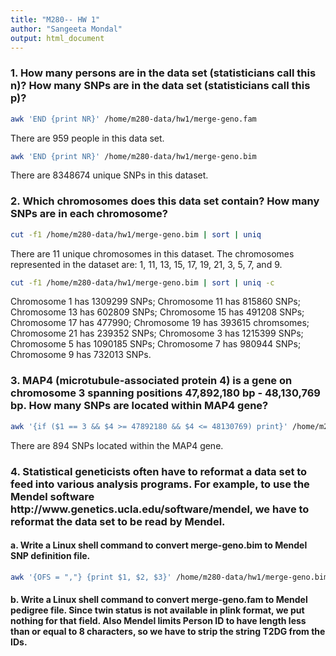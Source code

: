 ```yaml
---
title: "M280-- HW 1"
author: "Sangeeta Mondal"
output: html_document
---
```

  
### 1.	How many persons are in the data set (statisticians call this n)? How many SNPs are in the data set (statisticians call this p)?
  
```bash
awk 'END {print NR}' /home/m280-data/hw1/merge-geno.fam 
```

There are 959 people in this data set. 

```bash
awk 'END {print NR}' /home/m280-data/hw1/merge-geno.bim
```

There are 8348674 unique SNPs in this dataset. 

### 2. Which chromosomes does this data set contain? How many SNPs are in each chromosome?

```bash
cut -f1 /home/m280-data/hw1/merge-geno.bim | sort | uniq 
```

There are 11 unique chromosomes in this dataset. The chromosomes represented in the dataset are: 1, 11, 13, 15, 17, 19, 21, 3, 5, 7, and 9. 

```bash
cut -f1 /home/m280-data/hw1/merge-geno.bim | sort | uniq -c
```
Chromosome 1 has 1309299 SNPs; Chromosome 11 has 815860 SNPs; Chromosome 13 has 602809 SNPs; Chromosome 15 has 491208 SNPs; Chromosome 17 has 477990; Chromosome 19 has 393615 chromsomes; Chromosome 21 has 239352 SNPs; Chromosome 3 has 1215399 SNPs; Chromosome 5 has 1090185 SNPs; Chromosome 7 has 980944 SNPs; Chromosome 9 has 732013 SNPs. 

### 3. MAP4 (microtubule-associated protein 4) is a gene on chromosome 3 spanning positions 47,892,180 bp - 48,130,769 bp. How many SNPs are located within MAP4 gene?

```bash
awk '{if ($1 == 3 && $4 >= 47892180 && $4 <= 48130769) print}' /home/m280-data/hw1/merge-geno.bim | wc -l
```

There are 894 SNPs located within the MAP4 gene. 

### 4. Statistical geneticists often have to reformat a data set to feed into various analysis programs. For example, to use the Mendel software http://www.genetics.ucla.edu/software/mendel, we have to reformat the data set to be read by Mendel.
#### a. Write a Linux shell command to convert merge-geno.bim to Mendel SNP definition file.

```bash
awk '{OFS = ","} {print $1, $2, $3}' /home/m280-data/hw1/merge-geno.bim | head -20 #head was added  so that entire dataset does not print
```

#### b. Write a Linux shell command to convert merge-geno.fam to Mendel pedigree file. Since twin status is not available in plink format, we put nothing for that field. Also Mendel limits Person ID to have length less than or equal to 8 characters, so we have to strip the string T2DG from the IDs.
```bash

```

